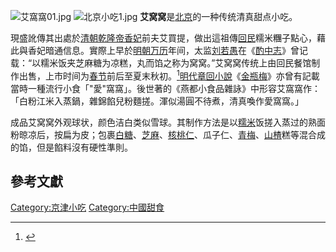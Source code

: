 [[File:艾窩窩01.jpg|thumb]]
[[File:北京小吃1.jpg|thumb]]
'''艾窝窝'''是[[北京|北京]]的一种传统清真甜点小吃。

現盛訛傳其出處於[[清朝|清朝]][[乾隆帝|乾隆帝]][[香妃|香妃]]前夫艾買提，做出這祖傳[[回民|回民]]糯米糰子點心，藉此與香妃暗通信息。實際上早於[[明朝|明朝]][[万历|万历]]年间，太监[[刘若愚|刘若愚]]在《[[酌中志|酌中志]]》曾记载：“以糯米饭夹芝麻糖为凉糕，丸而馅之称为窝窝。”艾窝窝传统上由回民餐馆制作出售，上市时间为[[春节|春节]]前后至夏末秋初。<ref name="右灰編輯部2006">{{cite book|author=右灰編輯部|title=中國麵食文化|url=https://books.google.com/books?id=FLYvAwAAQBAJ&pg=PT23|date=2006-12-08|publisher=Hyweb Technology Co. Ltd.|pages=23–24|access-date=2018-05-09|archive-date=2021-05-28|archive-url=https://web.archive.org/web/20210528080438/https://books.google.com/books?id=FLYvAwAAQBAJ&pg=PT23|dead-url=no}}</ref>[[明代|明代]][[章回小說|章回小說]]《[[金瓶梅|金瓶梅]]》亦曾有記載當時一種流行小食「"愛"窩窩」。後世著的《燕都小食品雜詠》中形容艾窩窩作：「白粉江米入蒸鍋，雜錦餡兒粉麵搓。渾似湯圓不待煮，清真喚作愛窩窩。」 

成品艾窝窝外观球状，颜色洁白类似雪球。其制作方法是以[[糯米|糯米]]饭搓入蒸过的熟面粉晾凉后，按扁为皮；包裹[[白糖|白糖]]、[[芝麻|芝麻]]、[[核桃|核桃仁]]、瓜子仁、[[梅|青梅]]、[[山楂|山楂]]糕等混合成的馅，但是餡料沒有硬性準則。

==參考文獻==
{{Reflist}}

{{老北京城}}
{{Dessert-stub}}
[[Category:京津小吃|Category:京津小吃]]
[[Category:中國甜食|Category:中國甜食]]